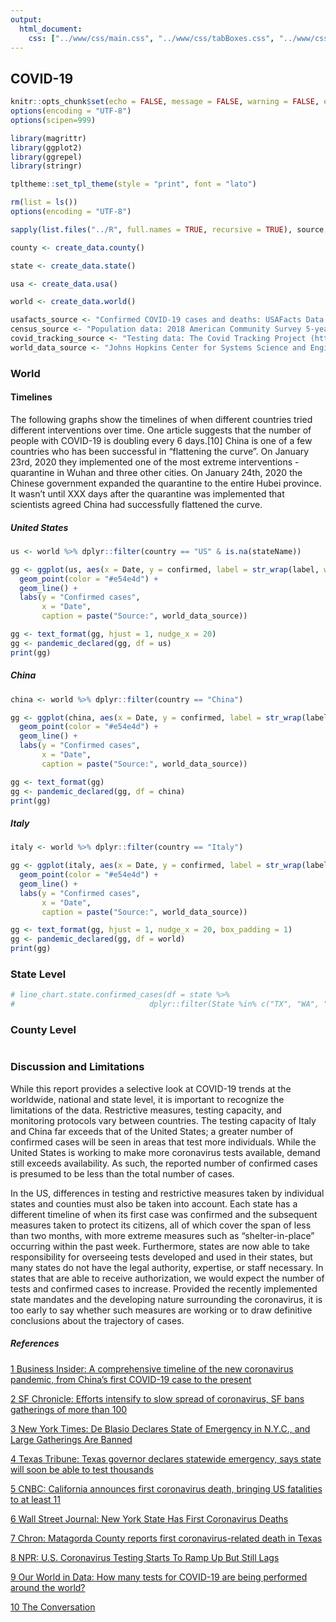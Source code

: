 ```yaml
---
output:
  html_document:
    css: ["../www/css/main.css", "../www/css/tabBoxes.css", "../www/css/footer.css"]
---
```


## COVID-19 {.tabset .tabset-fade}

```r
knitr::opts_chunk$set(echo = FALSE, message = FALSE, warning = FALSE, eval = TRUE)
options(encoding = "UTF-8")
options(scipen=999)
```

```r
library(magrittr)
library(ggplot2)
library(ggrepel)
library(stringr)

tpltheme::set_tpl_theme(style = "print", font = "lato")

rm(list = ls())
options(encoding = "UTF-8")

sapply(list.files("../R", full.names = TRUE, recursive = TRUE), source, .GlobalEnv)

county <- create_data.county()

state <- create_data.state()

usa <- create_data.usa()

world <- create_data.world()

usafacts_source <- "Confirmed COVID-19 cases and deaths: USAFacts Data (https://usafacts.org/)"
census_source <- "Population data: 2018 American Community Survey 5-year Estimates"
covid_tracking_source <- "Testing data: The Covid Tracking Project (https://covidtracking.com/)"
world_data_source <- "Johns Hopkins Center for Systems Science and Engineering  (https://github.com/CSSEGISandData/COVID-19)"

```

### World

#### Timelines

The following graphs show the timelines of when different countries tried different interventions over time. One article suggests that the number of people with COVID-19 is doubling every 6 days.[10] China is one of a few countries who has been successful in "flattening the curve". On January 23rd, 2020 they implemented one of the most extreme interventions - quarantine in Wuhan and three other cities. On January 24th, 2020 the Chinese government expanded the quarantine to the entire Hubei province. It wasn't until XXX days after the quarantine was implemented that scientists agreed China had successfully flattened the curve.

##### United States

```r

us <- world %>% dplyr::filter(country == "US" & is.na(stateName))

gg <- ggplot(us, aes(x = Date, y = confirmed, label = str_wrap(label, width = 65))) + 
  geom_point(color = "#e54e4d") +
  geom_line() +
  labs(y = "Confirmed cases",
       x = "Date",
       caption = paste("Source:", world_data_source))

gg <- text_format(gg, hjust = 1, nudge_x = 20)
gg <- pandemic_declared(gg, df = us)
print(gg)

```

##### China

```r

china <- world %>% dplyr::filter(country == "China")

gg <- ggplot(china, aes(x = Date, y = confirmed, label = str_wrap(label, width = 65))) + 
  geom_point(color = "#e54e4d") +
  geom_line() +
  labs(y = "Confirmed cases",
       x = "Date",
       caption = paste("Source:", world_data_source))

gg <- text_format(gg)
gg <- pandemic_declared(gg, df = china)
print(gg)
```

##### Italy

```r

italy <- world %>% dplyr::filter(country == "Italy")

gg <- ggplot(italy, aes(x = Date, y = confirmed, label = str_wrap(label, width = 100))) +
  geom_point(color = "#e54e4d") +
  geom_line() +
  labs(y = "Confirmed cases",
       x = "Date",
       caption = paste("Source:", world_data_source))

gg <- text_format(gg, hjust = 1, nudge_x = 20, box_padding = 1)
gg <- pandemic_declared(gg, df = world)
print(gg)
```

### State Level

```r


# line_chart.state.confirmed_cases(df = state %>%
#                              dplyr::filter(State %in% c("TX", "WA", "CA", "NY")))


```

### County Level

```r

```

### Discussion and Limitations

While this report provides a selective look at COVID-19 trends at the worldwide, national and state level, it is important to recognize the limitations of the data. Restrictive measures, testing capacity, and monitoring protocols vary between countries. The testing capacity of Italy and China far exceeds that of the United States; a greater number of confirmed cases will be seen in areas that test more individuals. While the United States is working to make more coronavirus tests available, demand still exceeds availability. As such, the reported number of confirmed cases is presumed to be less than the total number of cases. 
 
In the US, differences in testing and restrictive measures taken by individual states and counties must also be taken into account. Each state has a different timeline of when its first case was confirmed and the subsequent measures taken to protect its citizens, all of which cover the span of less than two months, with more extreme measures such as "shelter-in-place" occurring within the past week. Furthermore, states are now able to take responsibility for overseeing tests developed and used in their states, but many states do not have the legal authority, expertise, or staff necessary. In states that are able to receive authorization, we would expect the number of tests and confirmed cases to increase. Provided the recently implemented state mandates and the developing nature surrounding the coronavirus, it is too early to say whether such measures are working or to draw definitive conclusions about the trajectory of cases.

##### References

[1 Business Insider: A comprehensive timeline of the new coronavirus pandemic, from China's first COVID-19 case to the present](https://www.businessinsider.com/coronavirus-pandemic-timeline-history-major-events-2020-3#january-13-the-first-coronavirus-case-outside-of-china-was-reported-in-thailand-5)
 
[2 SF Chronicle: Efforts intensify to slow spread of coronavirus, SF bans gatherings of more than 100](https://www.sfchronicle.com/bayarea/article/Efforts-intensify-to-slow-spread-of-coronavirus-15129637.php)
 
[3 New York Times: De Blasio Declares State of Emergency in N.Y.C., and Large Gatherings Are Banned](https://www.nytimes.com/2020/03/12/nyregion/coronavirus-new-york-update.html#link-67d77703)
 
[4 Texas Tribune: Texas governor declares statewide emergency, says state will soon be able to test thousands ](https://www.texastribune.org/2020/03/13/texas-coronavirus-cases-state-emergency-greg-abbott/)
 
[5 CNBC: California announces first coronavirus death, bringing US fatalities to at least 11](https://www.cnbc.com/2020/03/04/california-confirms-first-coronavirus-death-bringing-us-fatalities-to-at-least-11.html)
 
[6 Wall Street Journal: New York State Has First Coronavirus Deaths](https://www.wsj.com/articles/new-york-state-has-first-coronavirus-death-11584198758)
 
[7 Chron: Matagorda County reports first coronavirus-related death in Texas](https://www.chron.com/news/houston-texas/houston/article/matagorda-county-first-coronavirus-death-15136253.php)

[8 NPR: U.S. Coronavirus Testing Starts To Ramp Up But Still Lags](https://www.npr.org/sections/health-shots/2020/03/18/817768723/u-s-coronavirus-testing-starts-to-ramp-up-but-still-lags)
 
[9 Our World in Data: How many tests for COVID-19 are being performed around the world?](https://ourworldindata.org/covid-testing)

[10 The Conversation](https://theconversation.com/how-to-flatten-the-curve-of-coronavirus-a-mathematician-explains-133514)


